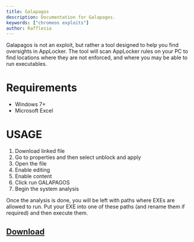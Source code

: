 ```yaml
---
title: Galapagos
description: Documentation for Galapagos.
keywords: ["chromeos exploits"]
author: Rafflesia
---
```



<PageHeader title={frontmatter.title} description={frontmatter.description} author={frontmatter.author} link={frontmatter.link} kernver={frontmatter.kernver} nolower={frontmatter.nolower} />

Galapagos is not an exploit, but rather a tool designed to help you find oversights in AppLocker.
The tool will scan AppLocker rules on your PC to find locations where they are not enforced, and where you may be able to run executables.

# Requirements

- Windows 7+
- Microsoft Excel

# USAGE

1. Download linked file
2. Go to properties and then select unblock and apply
3. Open the file
4. Enable editing
5. Enable content
6. Click run GALAPAGOS
7. Begin the system analysis

Once the analysis is done, you will be left with paths where EXEs are allowed to run. Put your EXE into one of these paths (and rename them if required) and then execute them.

## [Download](https://alicesworld-my.sharepoint.com/:x:/g/personal/alice_alicesworld_tech/EW0LkXUOkq5Ogjexme-rtToBp5WQ5BfV27ZHf5tGjHusHg?e=y2dtJg)

